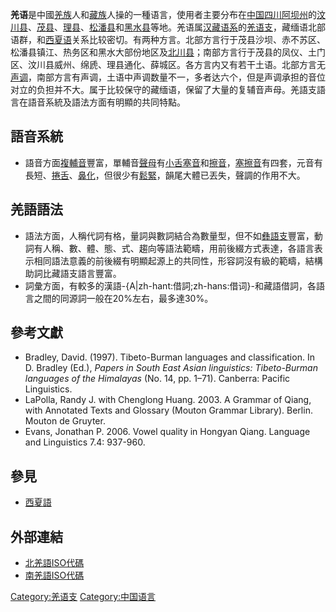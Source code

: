 {{unreferenced|time=2017-04-26T23:08:44+00:00}}
{{Infobox language
| name        = 羌语
| nativename  = Rrmearr
| familycolor = 漢藏語系
| states      = [[中国|中国]]
| region      = [[四川|四川]][[阿坝州|阿坝州]]
| speakers    = 14萬
| fam1        = [[漢藏語系|漢藏語系]]
| fam2        = [[藏緬語族|藏緬語族]]
| fam3        = [[羌語支|羌語支]]
| script      = [[拉丁字母|拉丁字母]]，亦有民间使用[[尔玛文|尔玛文]]和[[西夏文|西夏文]]
| iso1        = 
| iso2        = 
| lc1  = cng | ld1  = 北羌语
| lc2  = qxs | ld2  = 南羌语
}}
'''羌语'''是中國[[羌族|羌族]]人和[[藏族|藏族]]人操的一種语言，使用者主要分布在[[中国|中国]][[四川|四川]][[阿坝州|阿坝州]]的[[汶川县|汶川县]]、[[茂县|茂县]]、[[理县|理县]]、[[松潘县|松潘县]]和[[黑水县|黑水县]]等地。羌语属[[汉藏语系|汉藏语系]]的[[羌语支|羌语支]]，藏缅语北部语群，和[[西夏语|西夏语]]关系比较密切。有两种方言。北部方言行于茂县沙坝、赤不苏区、松潘县镇江、热务区和黑水大部份地区及[[北川县|北川县]]；南部方言行于茂县的凤仪、土门区、汶川县威州、绵虒、理县通化、薛城区。各方言内又有若干土语。北部方言无[[声调|声调]]，南部方言有声调，土语中声调数量不一，多者达六个，但是声调承担的音位对立的负担并不大。属于比较保守的藏缅语，保留了大量的复辅音声母。羌語支語言在語音系統及語法方面有明顯的共同特點。

==語音系統==
{{main|羌語音系}}

* 語音方面[[複輔音|複輔音]]豐富，單輔音[[聲母|聲母]]有[[小舌|小舌]][[小舌塞音|塞音]]和[[小舌擦音|擦音]]，[[塞擦音|塞擦音]]有四套，元音有長短、[[捲舌|捲舌]]、[[鼻化|鼻化]]，但很少有[[鬆緊元音對立|鬆緊]]，韻尾大體已丟失，聲調的作用不大。

==羌語語法==
{{main|羌語語法}}

* 語法方面，人稱代詞有格，量詞與數詞結合為數量型，但不如[[彝語支|彝語支]]豐富，動詞有人稱、數、體、態、式、趨向等語法範疇，用前後綴方式表達，各語言表示相同語法意義的前後綴有明顯起源上的共同性，形容詞沒有級的範疇，結構助詞比藏語支語言豐富。
* 詞彙方面，有較多的漢語-{A|zh-hant:借詞;zh-hans:借词}-和藏語借詞，各語言之間的同源詞一般在20%左右，最多達30%。

==參考文獻==
{{refbegin|2}}
* Bradley, David. (1997). Tibeto-Burman languages and classification. In D. Bradley (Ed.), ''Papers in South East Asian linguistics: Tibeto-Burman languages of the Himalayas'' (No. 14, pp. 1–71). Canberra: Pacific Linguistics.
* LaPolla, Randy J. with Chenglong Huang. 2003. A Grammar of Qiang, with Annotated Texts and Glossary (Mouton Grammar Library). Berlin. Mouton de Gruyter.
* Evans, Jonathan P. 2006. Vowel quality in Hongyan Qiang. Language and Linguistics 7.4: 937-960.
{{refend}}

==參見==
*[[西夏語|西夏語]]

==外部連結==
*[http://www.ethnologue.com/show_language.asp?code=cng 北羌語ISO代碼] {{Wayback|url=http://www.ethnologue.com/show_language.asp?code=cng |date=20120912131945 }}
*[http://www.ethnologue.com/show_language.asp?code=qxs 南羌語ISO代碼] {{Wayback|url=http://www.ethnologue.com/show_language.asp?code=qxs |date=20120921224204 }}

{{Qiangic languages}}
{{中國語言}}

[[Category:羌语支|Category:羌语支]]
[[Category:中国语言|Category:中国语言]]